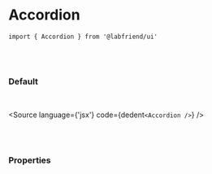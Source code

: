 

<Meta title='01. Atoms / Accordion' component={Accordion} />

# Accordion

`import { Accordion } from '@labfriend/ui'`

<br />
<br />

### Default

<br />

<Story name='Default'>
  <div className='doc-story__preview' style={{ zoom: '100%' }}>
    <div className='flex items-center gap-4'>
      <Accordion />
    </div>
  </div>
</Story>

<Source language={'jsx'} code={dedent`<Accordion />`} />

<br />
<br />

### Properties

<ArgsTable of={Accordion} />
